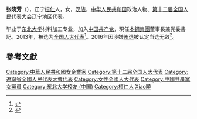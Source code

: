 '''张晓芳'''（{{bd|1960年|10月|}}），辽宁[[桓仁|桓仁]]人，女，[[汉族|汉族]]，[[中华人民共和国|中华人民共和国]]政治人物、[[第十二届全国人民代表大会|第十二届全国人民代表大会]]辽宁地区代表。

毕业于[[东北大学|东北大学]]材料加工专业，加入[[中国共产党|中国共产党]]，現任[[本鋼集團|本鋼集團]]董事長兼党委書記。2013年，被选为[[全国人大代表|全国人大代表]]<ref>{{cite news|title=全国人大代表信息-张晓芳|url= http://210.82.31.1:8084/delegate/viewDelegate.action?dbid=120419|accessdate=2013-03-28|newspaper=全国人大网|deadurl=yes|archiveurl=https://web.archive.org/web/20150414085745/http://www.npc.gov.cn/delegate/viewDelegate.action?dbid=120419|archivedate=2015-04-14}}</ref>。2016年因涉嫌[[辽宁拉票贿选案|贿选]]被认定当选无效<ref>{{cite web|url=http://news.xinhuanet.com/politics/2016-09/13/c_1119560872.htm|title=受权发布:全国人民代表大会常务委员会公告 〔十二届〕第二十一号|author=|agency=新华网|publisher=|accessdate=2016-09-13|date=2016-09-13|archive-date=2016-09-13|archive-url=https://web.archive.org/web/20160913125353/http://news.xinhuanet.com/politics/2016-09/13/c_1119560872.htm|dead-url=no}}</ref>。

==參考文獻==
{{reflist}}
{{中国政治人物小作品}}

{{DEFAULTSORT:Zhang張}}
[[Category:中華人民共和國女企業家|Category:中華人民共和國女企業家]]
[[Category:第十二届全国人大代表|Category:第十二届全国人大代表]]
[[Category:遼寧省全國人民代表大會代表|Category:遼寧省全國人民代表大會代表]]
[[Category:女性全國人大代表|Category:女性全國人大代表]]
[[Category:中國共產黨女黨員|Category:中國共產黨女黨員]]
[[Category:东北大学校友_(中国)|Category:东北大学校友 (中国)]]
[[Category:桓仁人|Category:桓仁人]]
[[Category:張姓|Xiao曉]]